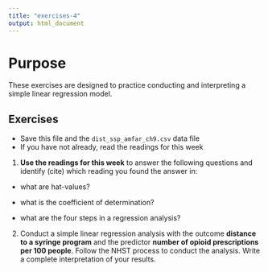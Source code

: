---
title: "exercises-4"
output: html_document
---

# Purpose 

These exercises are designed to practice conducting and interpreting a simple linear regression model. 

## Exercises 

* Save this file and the `dist_ssp_amfar_ch9.csv` data file 
* If you have not already, read the readings for this week

(1) **Use the readings for this week** to answer the following questions and identify (cite) which reading you found the answer in: 

* what are hat-values?  

* what is the coefficient of determination? 

* what are the four steps in a regression analysis? 


(2) Conduct a simple linear regression analysis with the outcome **distance to a syringe program** and the predictor **number of opioid prescriptions per 100 people**. Follow the NHST process to conduct the analysis. Write a complete interpretation of your results. 

```{r}

```





